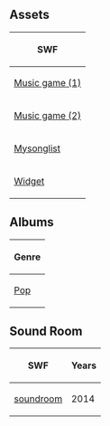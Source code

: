 {{CPW|SoundStudio|SoundStudio}}

==Assets==
{|class="wikitable" style="margin:auto;"
!SWF
|-
|[[Media:ClientMusicAssetsMusic game.swf|Music game (1)]]
|-
|[[Media:ClientMusicAssetsMusic game 2.swf|Music game (2)]]
|-
|[[Media:ClientMusicAssetsMusic mysonglist.swf|Mysonglist]]
|-
|[[Media:ClientMusicAssetsMusic widget.swf|Widget]]
|}

==Albums==
{|class="wikitable" style="margin:auto;"
!colspan=5|Genre
|-
|[[Media:MusicAlbumsAlbum pop.swf|Pop]]||[[Media:MusicAlbumsAlbum rock.swf|Rock]]||[[Media:MusicAlbumsAlbum dance.swf|Dance]]||[[Media:MusicAlbumsAlbum dubstep.swf|Dubstep]]||[[Media:MusicAlbumsAlbum spooky.swf|Spooky]]
|}

==Sound Room==
{|class="wikitable" style="margin:auto;"
!SWF!!Years
|-
|[[Media:RoomsSoundroom.swf|soundroom]]||2014
|}

